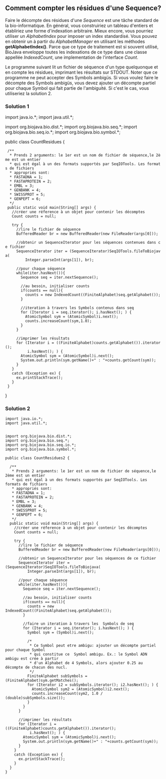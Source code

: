 == Comment compter les résidues d'une Sequence? ==

Faire le décompte des résidues d'une ''Sequence'' est une tâche standard de la bio-informatique. En général, vous construiriez un tableau d'entiers et établiriez une forme d'indexation arbitraire. Mieux encore, vous pourriez utiliser un ''AlphabetIndex'' pour imposer un index standardisé. Vous pouvez en obtenir un à partir du ''AlphabetManager'' en utilisant les méthodes '''getAlphabetIndex()'''. Parce que ce type de traitement est si souvent utilisé, BioJava enveloppe toutes les indexations de ce type dans une classe appellée ''IndexedCount'', une implementation de l'interface ''Count''.

Le programme suivant lit un fichier de séquence d'un type quelquonque et en compte les résidues, imprimant les résultats sur STDOUT. Noter que ce programme ne peut accepter des Symbols ambigüs. Si vous voulez faire le décompte des Symbols ambigüs, vous devez ajouter un décompte partiel pour chaque Symbol qui fait partie de l'ambiguité. Si c'est le cas, vous utiliseriez la solution 2.

=== Solution 1 ===

<java>
import java.io.*;
import java.util.*;


import org.biojava.bio.dist.*;
import org.biojava.bio.seq.*;
import org.biojava.bio.seq.io.*;
import org.biojava.bio.symbol.*;

public class CountResidues {

  /**
   * Prends 2 arguments: le 1er est un nom de fichier de séquence,le 2ème est un entier 
   * qui est égal à un des formats supportés par SeqIOTools. Les formats de fichiers
   * appropriés sont:
   * FASTADNA = 1;
   * FASTAPROTEIN = 2;
   * EMBL = 3;
   * GENBANK = 4;
   * SWISSPROT = 5;
   * GENPEPT = 6;
   */
  public static void main(String[] args) {
    //créer une réference à un objet pour contenir les décomptes
    Count counts = null;

    try {
      //lire le fichier de séquence
      BufferedReader br = new BufferedReader(new FileReader(args[0]));

      //obtenir un SequenceIterator pour les séquences contenues dans ce fichier
      SequenceIterator iter = (SequenceIterator)SeqIOTools.fileToBiojava(
          Integer.parseInt(args[1]), br);

      //pour chaque séquence
      while(iter.hasNext()){
        Sequence seq = iter.nextSequence();

        //au besoin, initialiser counts
        if(counts == null){
          counts = new IndexedCount((FiniteAlphabet)seq.getAlphabet());
        }

        //iteration à travers les Symbols contenus dans seq
        for (Iterator i = seq.iterator(); i.hasNext(); ) {
          AtomicSymbol sym = (AtomicSymbol)i.next();
          counts.increaseCount(sym,1.0);
        }
      }

      //imprimer les résultats
      for (Iterator i = ((FiniteAlphabet)counts.getAlphabet()).iterator();
           i.hasNext(); ) {
        AtomicSymbol sym = (AtomicSymbol)i.next();
        System.out.println(sym.getName()+" : "+counts.getCount(sym));
      }
    }
    catch (Exception ex) {
      ex.printStackTrace();
    }
  }
}
</java>

=== Solution 2 ===

<pre>
import java.io.*;
import java.util.*;


import org.biojava.bio.dist.*;
import org.biojava.bio.seq.*;
import org.biojava.bio.seq.io.*;
import org.biojava.bio.symbol.*;

public class CountResidues2 {

  /**
   * Prends 2 arguments: le 1er est un nom de fichier de séquence,le 2ème est un entier
   * qui est égal à un des formats supportés par SeqIOTools. Les formats de fichiers
   * appropriés sont:
   * FASTADNA = 1;
   * FASTAPROTEIN = 2;
   * EMBL = 3;
   * GENBANK = 4;
   * SWISSPROT = 5;
   * GENPEPT = 6;
   */
  public static void main(String[] args) {
    //créer une réference à un objet pour contenir les décomptes
    Count counts = null;

    try {
      //lire le fichier de séquence
      BufferedReader br = new BufferedReader(new FileReader(args[0]));

      //obtenir un SequenceIterator pour les séquences de ce fichier
      SequenceIterator iter = (SequenceIterator)SeqIOTools.fileToBiojava(
          Integer.parseInt(args[1]), br);

      //pour chaque séquence
      while(iter.hasNext()){
        Sequence seq = iter.nextSequence();

        //au besoin, initialiser counts
        if(counts == null){
          counts = new IndexedCount((FiniteAlphabet)seq.getAlphabet());
        }

        //faire un iteration à travers les  Symbols de seq
        for (Iterator i = seq.iterator(); i.hasNext(); ) {
          Symbol sym = (Symbol)i.next();

          /*
           * Ce Symbol peut etre ambigu: ajouter un décompte partiel  pour chaque Symbol
           * qui constitue ce  Symbol ambigu. Ex.: le Symbol ADN ambigu est crée à partir
           * d'un Alphabet de 4 Symbols, alors ajouter 0.25 au décompte de chacun des nucl.
           */
          FiniteAlphabet subSymbols = (FiniteAlphabet)sym.getMatches();
          for (Iterator i2 = subSymbols.iterator(); i2.hasNext(); ) {
            AtomicSymbol sym2 = (AtomicSymbol)i2.next();
            counts.increaseCount(sym2, 1.0 / (double)subSymbols.size());
          }
        }
      }

      //imprimer les résultats 
      for (Iterator i = ((FiniteAlphabet)counts.getAlphabet()).iterator();
           i.hasNext(); ) {
        AtomicSymbol sym = (AtomicSymbol)i.next();
        System.out.println(sym.getName()+" : "+counts.getCount(sym));
      }
    }
    catch (Exception ex) {
      ex.printStackTrace();
    }
  }
}
</pre>